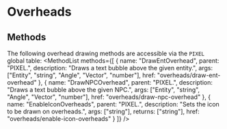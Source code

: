 
# Overheads
## Methods
The following overhead drawing methods are accessible via the `PIXEL` global table:
<MethodList methods={[
	{
		name: "DrawEntOverhead",
		parent: "PIXEL.",
		description: "Draws a text bubble above the given entity.",
		args: ["Entity", "string", "Angle", "Vector", "number"],
		href: "overheads/draw-ent-overhead"
	},
	{
		name: "DrawNPCOverhead",
		parent: "PIXEL.",
		description: "Draws a text bubble above the given NPC.",
		args: ["Entity", "string", "Angle", "Vector", "number"],
		href: "overheads/draw-npc-overhead"
	},
	{
		name: "EnableIconOverheads",
		parent: "PIXEL.",
		description: "Sets the icon to be drawn on overheads.",
		args: ["string"],
		returns: ["string"],
		href: "overheads/enable-icon-overheads"
	}
]} />